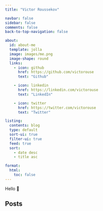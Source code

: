 ```yaml
---
title: "Victor Roussekov"

navbar: false
sidebar: false
comments: false
back-to-top-navigation: false

about:
  id: about-me
  template: jolla
  image: images/me.png
  image-shape: round
  links:
    - icon: github
      href: https://github.com/victorouse
      text: "Github"

    - icon: linkedin
      href: https://linkedin.com/victorouse
      text: "LinkedIn"

    - icon: twitter
      href: https://twitter.com/victorouse
      text: "Twitter"

listing:
  contents: blog
  type: default
  sort-ui: true
  filter-ui: true
  feed: true
  sort:
    - date desc
    - title asc

format:
  html:
    toc: false
---
```


::: {#about-me}
Hello 👋
:::

:::::{.grid}

::::{.g-col-12}

## Posts

:::{#landing-posts}
:::

::::

:::::
